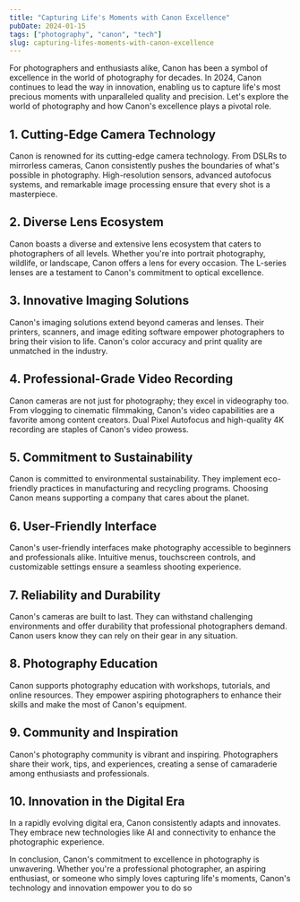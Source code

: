 ---
title: "Capturing Life's Moments with Canon Excellence"
pubDate: 2024-01-15
tags: ["photography", "canon", "tech"]
slug: capturing-lifes-moments-with-canon-excellence
---

For photographers and enthusiasts alike, Canon has been a symbol of excellence in the world of photography for decades. In 2024, Canon continues to lead the way in innovation, enabling us to capture life's most precious moments with unparalleled quality and precision. Let's explore the world of photography and how Canon's excellence plays a pivotal role.

## **1. Cutting-Edge Camera Technology**

Canon is renowned for its cutting-edge camera technology. From DSLRs to mirrorless cameras, Canon consistently pushes the boundaries of what's possible in photography. High-resolution sensors, advanced autofocus systems, and remarkable image processing ensure that every shot is a masterpiece.

## **2. Diverse Lens Ecosystem**

Canon boasts a diverse and extensive lens ecosystem that caters to photographers of all levels. Whether you're into portrait photography, wildlife, or landscape, Canon offers a lens for every occasion. The L-series lenses are a testament to Canon's commitment to optical excellence.

## **3. Innovative Imaging Solutions**

Canon's imaging solutions extend beyond cameras and lenses. Their printers, scanners, and image editing software empower photographers to bring their vision to life. Canon's color accuracy and print quality are unmatched in the industry.

## **4. Professional-Grade Video Recording**

Canon cameras are not just for photography; they excel in videography too. From vlogging to cinematic filmmaking, Canon's video capabilities are a favorite among content creators. Dual Pixel Autofocus and high-quality 4K recording are staples of Canon's video prowess.

## **5. Commitment to Sustainability**

Canon is committed to environmental sustainability. They implement eco-friendly practices in manufacturing and recycling programs. Choosing Canon means supporting a company that cares about the planet.

## **6. User-Friendly Interface**

Canon's user-friendly interfaces make photography accessible to beginners and professionals alike. Intuitive menus, touchscreen controls, and customizable settings ensure a seamless shooting experience.

## **7. Reliability and Durability**

Canon's cameras are built to last. They can withstand challenging environments and offer durability that professional photographers demand. Canon users know they can rely on their gear in any situation.

## **8. Photography Education**

Canon supports photography education with workshops, tutorials, and online resources. They empower aspiring photographers to enhance their skills and make the most of Canon's equipment.

## **9. Community and Inspiration**

Canon's photography community is vibrant and inspiring. Photographers share their work, tips, and experiences, creating a sense of camaraderie among enthusiasts and professionals.

## **10. Innovation in the Digital Era**

In a rapidly evolving digital era, Canon consistently adapts and innovates. They embrace new technologies like AI and connectivity to enhance the photographic experience.

In conclusion, Canon's commitment to excellence in photography is unwavering. Whether you're a professional photographer, an aspiring enthusiast, or someone who simply loves capturing life's moments, Canon's technology and innovation empower you to do so
